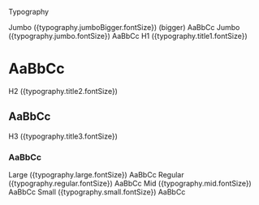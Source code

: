 
<Meta title='Intro/Typography' />

<Jumbo>Typography</Jumbo>

<Box>
  <Group mb="xl">
    <Box width={128}>
      <Paragraph>Jumbo ({typography.jumboBigger.fontSize})</Paragraph>
      <Paragraph size="mid" variant="gray">(bigger)</Paragraph>
    </Box>
    <Jumbo bigger mb={0}>AaBbCc</Jumbo>
  </Group>
  <Group mb="xl">
    <Box width={128}>
      Jumbo ({typography.jumbo.fontSize})
    </Box>
    <Jumbo mb={0}>AaBbCc</Jumbo>
  </Group>
  <Group mb="xl">
    <Box width={128}>
      H1 ({typography.title1.fontSize})
    </Box>
    <H1 mb={0}>AaBbCc</H1>
  </Group>
  <Group mb="xl">
    <Box width={128}>
      H2 ({typography.title2.fontSize})
    </Box>
    <H2 mb={0}>AaBbCc</H2>
  </Group>
  <Group mb="xl">
    <Box width={128}>
      H3 ({typography.title3.fontSize})
    </Box>
    <H3 mb={0}>AaBbCc</H3>
  </Group>
  <Group mb="xl">
    <Box width={128}>
      Large ({typography.large.fontSize})
    </Box>
    <Paragraph size="large">AaBbCc</Paragraph>
  </Group>
  <Group mb="xl">
    <Box width={128}>
      Regular ({typography.regular.fontSize})
    </Box>
    <Paragraph>AaBbCc</Paragraph>
  </Group>
  <Group mb="xl">
    <Box width={128}>
      Mid ({typography.mid.fontSize})
    </Box>
    <Paragraph size="mid">AaBbCc</Paragraph>
  </Group>
  <Group mb="xl">
    <Box width={128}>
      Small ({typography.small.fontSize})
    </Box>
    <Paragraph size="small">AaBbCc</Paragraph>
  </Group>
</Box>
